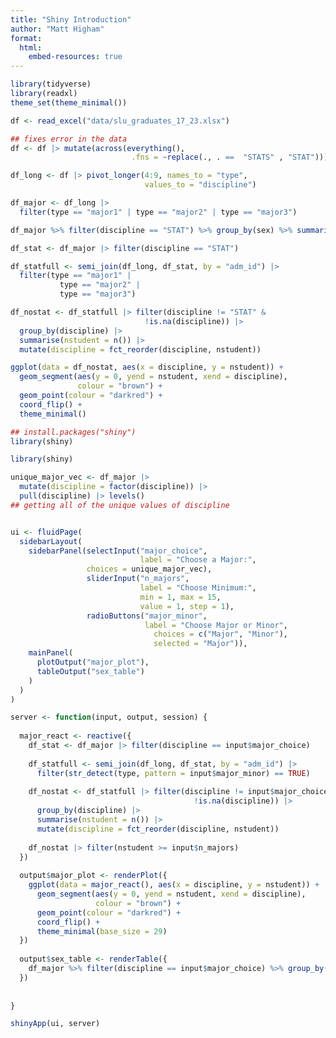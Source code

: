```yaml
---
title: "Shiny Introduction"
author: "Matt Higham"
format: 
  html:
    embed-resources: true
---
```


```r
library(tidyverse)
library(readxl)
theme_set(theme_minimal())

df <- read_excel("data/slu_graduates_17_23.xlsx")

## fixes error in the data
df <- df |> mutate(across(everything(),
                           .fns = ~replace(., . ==  "STATS" , "STAT")))

df_long <- df |> pivot_longer(4:9, names_to = "type",
                              values_to = "discipline")

df_major <- df_long |>
  filter(type == "major1" | type == "major2" | type == "major3")

df_major %>% filter(discipline == "STAT") %>% group_by(sex) %>% summarise(n_students = n())

df_stat <- df_major |> filter(discipline == "STAT") 

df_statfull <- semi_join(df_long, df_stat, by = "adm_id") |>
  filter(type == "major1" |
           type == "major2" | 
           type == "major3")

df_nostat <- df_statfull |> filter(discipline != "STAT" &
                              !is.na(discipline)) |>
  group_by(discipline) |>
  summarise(nstudent = n()) |>
  mutate(discipline = fct_reorder(discipline, nstudent))

ggplot(data = df_nostat, aes(x = discipline, y = nstudent)) +
  geom_segment(aes(y = 0, yend = nstudent, xend = discipline),
               colour = "brown") +
  geom_point(colour = "darkred") + 
  coord_flip() +
  theme_minimal()
```

```r
## install.packages("shiny")
library(shiny)
```

```r
library(shiny)

unique_major_vec <- df_major |>
  mutate(discipline = factor(discipline)) |>
  pull(discipline) |> levels()
## getting all of the unique values of discipline


ui <- fluidPage(
  sidebarLayout(
    sidebarPanel(selectInput("major_choice",
                             label = "Choose a Major:",
                 choices = unique_major_vec),
                 sliderInput("n_majors",
                             label = "Choose Minimum:",
                             min = 1, max = 15,
                             value = 1, step = 1),
                 radioButtons("major_minor",
                              label = "Choose Major or Minor",
                                choices = c("Major", "Minor"),
                                selected = "Major")),
    mainPanel(
      plotOutput("major_plot"),
      tableOutput("sex_table")
    )
  )
)

server <- function(input, output, session) {
  
  major_react <- reactive({
    df_stat <- df_major |> filter(discipline == input$major_choice) 
    
    df_statfull <- semi_join(df_long, df_stat, by = "adm_id") |>
      filter(str_detect(type, pattern = input$major_minor) == TRUE)
    
    df_nostat <- df_statfull |> filter(discipline != input$major_choice &
                                         !is.na(discipline)) |>
      group_by(discipline) |>
      summarise(nstudent = n()) |>
      mutate(discipline = fct_reorder(discipline, nstudent))
    
    df_nostat |> filter(nstudent >= input$n_majors)
  })
  
  output$major_plot <- renderPlot({
    ggplot(data = major_react(), aes(x = discipline, y = nstudent)) +
      geom_segment(aes(y = 0, yend = nstudent, xend = discipline),
                   colour = "brown") +
      geom_point(colour = "darkred") + 
      coord_flip() +
      theme_minimal(base_size = 29)
  })
  
  output$sex_table <- renderTable({
    df_major %>% filter(discipline == input$major_choice) %>% group_by(sex) %>% summarise(n_students = n())
  })
  
  
}

shinyApp(ui, server)
```





